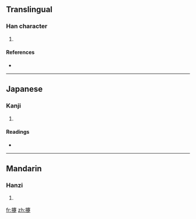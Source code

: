 ==Translingual==

===Han character===
{{Han char|rn=64|rad=手|as=17|sn=20|four=5308<sub>1</sub>|canj=手十廿人 (QJTO)}}

# {{defn|Han|sort=手17}}

====References====
* {{Han ref|kx=0462.470|dkj=12976|dj=0812.060|hdz=31986.030|uh=6513|ud=25875|bh=F44E|bd=62542}}

----

==Japanese==

===Kanji===
{{ja-kanji|grade=|rs=手17}}

# {{defn|Japanese}}

====Readings====
* {{ja-readings|on=[[けん]] (ken)|kun=[[とる]] (toru)}}

----

==Mandarin==

===Hanzi===
{{cmn-hanzi|pin=[[qiān]] ([[qian1]])|wg=ch'ien<sup>1</sup>}}

# {{defn|Mandarin}}

[[fr:攓]]
[[zh:攓]]